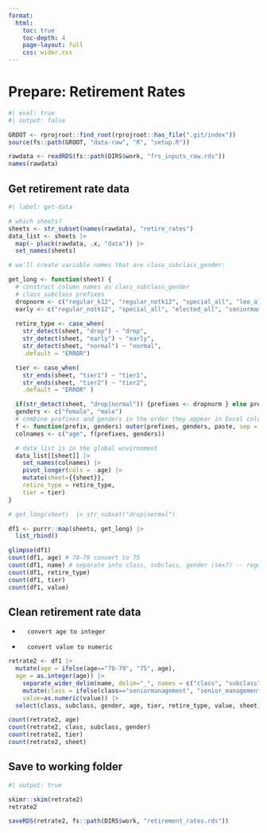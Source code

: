 ```yaml
---
format:
  html:
    toc: true
    toc-depth: 4
    page-layout: full
    css: wider.css
---    
```


# Prepare: Retirement Rates

```r
#| eval: true
#| output: false

GROOT <- rprojroot::find_root(rprojroot::has_file(".git/index"))
source(fs::path(GROOT, "data-raw", "R", "setup.R"))

rawdata <- readRDS(fs::path(DIRS$work, "frs_inputs_raw.rds"))
names(rawdata)

```

## Get retirement rate data

```r
#| label: get-data

# which sheets?
sheets <- str_subset(names(rawdata), "retire_rates")
data_list <- sheets |>
  map(~ pluck(rawdata, .x, "data")) |>
  set_names(sheets)

# we'll create variable names that are class_subclass_gender:

get_long <- function(sheet) {
  # construct column names as class_subclass_gender
  # class_subclass prefixes
  dropnorm <- c("regular_k12", "regular_notk12", "special_all", "leo_all", "other_all")
  early <- c("regular_notk12", "special_all", "elected_all", "seniormanagement_all")
  
  retire_type <- case_when(
    str_detect(sheet, "drop") ~ "drop",
    str_detect(sheet, "early") ~ "early",
    str_detect(sheet, "normal") ~ "normal",
    .default = "ERROR")

  tier <- case_when(
    str_ends(sheet, "tier1") ~ "tier1",
    str_ends(sheet, "tier2") ~ "tier2",
    .default = "ERROR" )                          

  if(str_detect(sheet, "drop|normal")) {prefixes <- dropnorm } else prefixes <- early
  genders <- c("female", "male") 
  # combine prefixes and genders in the order they appear in Excel columns
  f <- function(prefix, genders) outer(prefixes, genders, paste, sep = "_") |> t() |> as.vector()  
  colnames <- c("age", f(prefixes, genders))

  # data_list is in the global environment
  data_list[[sheet]] |> 
    set_names(colnames) |> 
    pivot_longer(cols = -age) |> 
    mutate(sheet={{sheet}},
    retire_type = retire_type,
    tier = tier)
}

# get_long(sheet)  |> str_subset("drop|normal")

df1 <- purrr::map(sheets, get_long) |> 
  list_rbind()

glimpse(df1)
count(df1, age) # 70-79 convert to 75
count(df1, name) # separate into class, subclass, gender (sex?) -- regular, special, leo, other; separate seniormanagement
count(df1, retire_type)
count(df1, tier)
count(df1, value)

```


## Clean retirement rate data

-       convert age to integer
-       convert value to numeric

```r

retrate2 <- df1 |>
  mutate(age = ifelse(age=="70-79", "75", age),
  age = as.integer(age)) |> 
    separate_wider_delim(name, delim="_", names = c("class", "subclass", "gender")) |> 
    mutate(class = ifelse(class=="seniormanagement", "senior_management", class),
    value=as.numeric(value)) |> 
  select(class, subclass, gender, age, tier, retire_type, value, sheet)

count(retrate2, age)
count(retrate2, class, subclass, gender)
count(retrate2, tier)
count(retrate2, sheet)

```

## Save to working folder

```r
#| output: true

skimr::skim(retrate2)
retrate2

saveRDS(retrate2, fs::path(DIRS$work, "retirement_rates.rds"))

```
